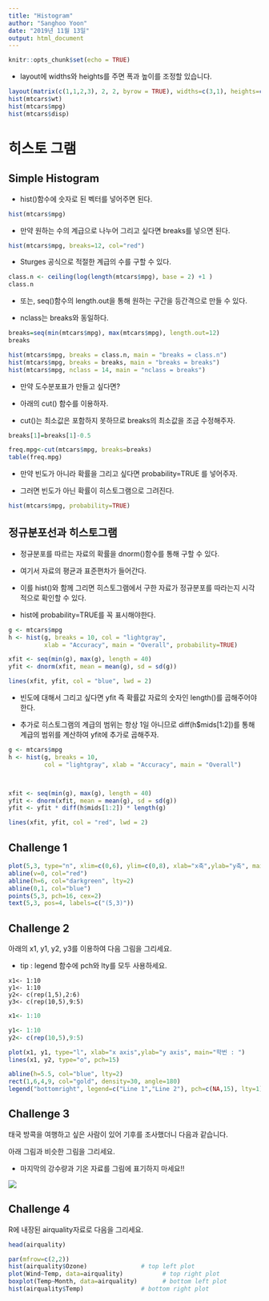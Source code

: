 ```yaml
---
title: "Histogram"
author: "Sanghoo Yoon"
date: "2019년 11월 13일"
output: html_document
---
```


```r
knitr::opts_chunk$set(echo = TRUE)
```

* layout에 widths와 heights를 주면 폭과 높이를 조정할 있습니다. 
```r
layout(matrix(c(1,1,2,3), 2, 2, byrow = TRUE), widths=c(3,1), heights=c(1,2))
hist(mtcars$wt)
hist(mtcars$mpg)
hist(mtcars$disp)
```


# 히스토 그램 

## Simple Histogram

* hist()함수에 숫자로 된 벡터를 넣어주면 된다.

```r
hist(mtcars$mpg)
```

* 만약 원하는 수의 계급으로 나누어 그리고 싶다면 breaks를 넣으면 된다.

```r
hist(mtcars$mpg, breaks=12, col="red")
```

* Sturges 공식으로 적절한 계급의 수를 구할 수 있다. 

```r
class.n <- ceiling(log(length(mtcars$mpg), base = 2) +1 )
class.n
```

* 또는, seq()함수의 length.out을 통해 원하는 구간을 등간격으로 만들 수 있다. 

* nclass는 breaks와 동일하다.

```r
breaks=seq(min(mtcars$mpg), max(mtcars$mpg), length.out=12)
breaks

hist(mtcars$mpg, breaks = class.n, main = "breaks = class.n")
hist(mtcars$mpg, breaks = breaks, main = "breaks = breaks")
hist(mtcars$mpg, nclass = 14, main = "nclass = breaks")
```

* 만약 도수분포표가 만들고 싶다면?

* 아래의 cut() 함수를 이용하자. 

* cut()는 최소값은 포함하지 못하므로 breaks의 최소값을 조금 수정해주자.

```r
breaks[1]=breaks[1]-0.5

freq.mpg<-cut(mtcars$mpg, breaks=breaks)
table(freq.mpg)
```

* 만약 빈도가 아니라 확률을 그리고 싶다면 probability=TRUE 를 넣어주자. 

* 그러면 빈도가 아닌 확률이 히스토그램으로 그려진다. 

```r
hist(mtcars$mpg, probability=TRUE)
```

## 정규분포선과 히스토그램

* 정규분포를 따르는 자료의 확률을 dnorm()함수를 통해 구할 수 있다.

* 여기서 자료의 평균과 표준편차가 들어간다. 

* 이를 hist()와 함께 그리면 히스토그램에서 구한 자료가 정규분포를 따라는지 시각적으로 확인할 수 있다.

* hist에 probability=TRUE를 꼭 표시해야한다.

```r
g <- mtcars$mpg
h <- hist(g, breaks = 10, col = "lightgray", 
          xlab = "Accuracy", main = "Overall", probability=TRUE) 

xfit <- seq(min(g), max(g), length = 40) 
yfit <- dnorm(xfit, mean = mean(g), sd = sd(g)) 

lines(xfit, yfit, col = "blue", lwd = 2)
```

* 빈도에 대해서 그리고 싶다면 yfit 즉 확률값 자료의 숫자인 length()를 곱해주어야 한다.

* 추가로 히스토그램의 계급의 범위는 항상 1일 아니므로 diff(h$mids[1:2])를 통해 계급의 범위를 계산하여 yfit에 추가로 곱해주자.

```r
g <- mtcars$mpg
h <- hist(g, breaks = 10,
          col = "lightgray", xlab = "Accuracy", main = "Overall") 



xfit <- seq(min(g), max(g), length = 40) 
yfit <- dnorm(xfit, mean = mean(g), sd = sd(g)) 
yfit <- yfit * diff(h$mids[1:2]) * length(g) 

lines(xfit, yfit, col = "red", lwd = 2)
```

## Challenge  1
 
```r
plot(5,3, type="n", xlim=c(0,6), ylim=c(0,8), xlab="x축",ylab="y축", main="학번 : ")
abline(v=0, col="red")
abline(h=6, col="darkgreen", lty=2)
abline(0,1, col="blue")
points(5,3, pch=16, cex=2)
text(5,3, pos=4, labels=c("(5,3)"))
```

## Challenge  2

아래의 x1, y1, y2, y3를 이용하여 다음 그림을 그리세요.

* tip : legend 함수에 pch와 lty를 모두 사용하세요.
```
x1<- 1:10
y1<- 1:10
y2<- c(rep(1,5),2:6)
y3<- c(rep(10,5),9:5)
```

```r
x1<- 1:10

y1<- 1:10
y2<- c(rep(10,5),9:5)

plot(x1, y1, type="l", xlab="x axis",ylab="y axis", main="학번 : ")
lines(x1, y2, type="o", pch=15)

abline(h=5.5, col="blue", lty=2)
rect(1,6,4,9, col="gold", density=30, angle=180)
legend("bottomright", legend=c("Line 1","Line 2"), pch=c(NA,15), lty=1)

```

## Challenge 3

태국 방콕을 여행하고 싶은 사람이 있어 기후를 조사했더니 다음과 같습니다.

아래 그림과 비슷한 그림을 그리세요.

* 마지막의 강수량과 기온 자료를 그림에 표기하지 마세요!!

![](http://mblogthumb4.phinf.naver.net/MjAxNzExMTBfMTkz/MDAxNTEwMzE0NzAyMzU5.RSE7cFjMknew-Kk6VNjDvzhjKlhGnH1m6c2n_2WYCvUg.k2QKvxsZJ856yJWRlLtfpk_Ut-ocAHV-7Io8pOCwM04g.PNG.dkdkong/%EB%B0%A9%EC%BD%95.png?type=w2)

## Challenge 4

R에 내장된 airquality자료로 다음을 그리세요.
```r
head(airquality)
```

```r
par(mfrow=c(2,2))
hist(airquality$Ozone)               # top left plot
plot(Wind~Temp, data=airquality)           # top right plot
boxplot(Temp~Month, data=airquality)       # bottom left plot
hist(airquality$Temp)                # bottom right plot
```



